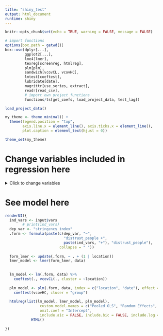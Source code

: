 ```yaml
---
title: "shiny_test"
output: html_document
runtime: shiny
---
```


```r
knitr::opts_chunk$set(echo = TRUE, warning = FALSE, message = FALSE)

# import functions
options(box.path = getwd())
box::use(dplyr[...],
         ggplot2[...],
         lme4[lmer],
         texreg[screenreg, htmlreg],
         plm[plm],
         sandwich[vcovCL, vcovHC],
         lmtest[coeftest],
         lubridate[date],
         magrittr[use_series, extract],
         readr[read_csv],
         # import own project functions
         functions/ts[get_coefs, load_project_data, test_lag])

load_project_data()

my_theme <- theme_minimal() +
  theme(legend.position = "top",
        axis.line.x = element_line(), axis.ticks.x = element_line(),
        plot.caption = element_text(hjust = 0))

theme_set(my_theme)
```


# Change variables included in regression here
<details>
  <summary>Click to change variables</summary>
```r

all_vars <- c("deaths_per_mil_lag_5", "conf_govt", "ghs", "pop.km2", "trans_chng_lag_5",
              "total_deaths_per_million", "stringency_index_lag_1", "stringency_index_lag_7",
              "polity2", "ethnic", "log_gdp", "log_conflict", "gdp_growth", "education_index")

selected <- c("deaths_per_mil_lag_5", "conf_govt", "ghs", "pop.km2", 
              "polity2", "ethnic", "log_gdp", "log_conflict", "gdp_growth", "education_index")
checkboxGroupInput("vars", "Select Variables:", all_vars, 
                               selected = selected, width = "100%")



```
</details>
# See model here

```r
renderUI({
  ind_vars <- input$vars
        # print(ind_vars)
  dep_var <- "stringency_index"
  .form <- formula(paste(c(dep_var, "~", 
                           "distrust_people +",
                           paste(ind_vars, "+"), "distrust_people"), 
                         collapse = " "))
        
  form_lmer <- update(.form, ~ . + (1 | location))
  lmer_model <- lmer(form_lmer, data)
  
        
  lm_model <- lm(.form, data) %>% 
    coeftest(., vcovCL(., cluster = ~location))
        
  plm_model <- plm(.form, data, index = c("location", "date"), effect = "time") %>% 
    coeftest(vcovHC, cluser = "group")
        
  htmlreg(list(lm_model, lmer_model, plm_model), 
                custom.model.names = c("Pooled OLS", "Random Effects", "Time Fixed Effects"),
                omit.coef = "Intercept", 
                include.aic = FALSE, include.bic = FALSE, include.log = FALSE) %>% 
            HTML()
        
})
```